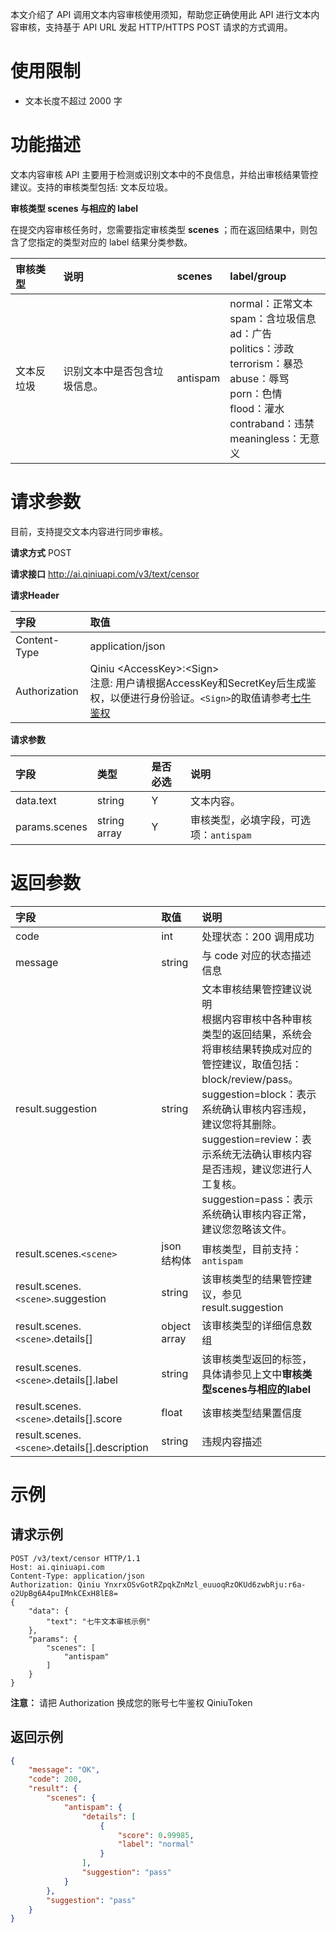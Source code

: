 本文介绍了 API 调用文本内容审核使用须知，帮助您正确使用此 API 进行文本内容审核，支持基于 API URL 发起 HTTP/HTTPS POST 请求的方式调用。

# 使用限制

* 文本长度不超过 2000 字

# 功能描述

文本内容审核 API 主要用于检测或识别文本中的不良信息，并给出审核结果管控建议。支持的审核类型包括: 文本反垃圾。

**审核类型 scenes 与相应的 label**

在提交内容审核任务时，您需要指定审核类型 **scenes** ；而在返回结果中，则包含了您指定的类型对应的 label 结果分类参数。

|审核类型|说明|scenes|label/group|
| :--- | :--- | :--- | :--- |
|文本反垃圾|识别文本中是否包含垃圾信息。|antispam|normal：正常文本<br>spam：含垃圾信息<br>ad：广告<br>politics：涉政<br>terrorism：暴恐<br>abuse：辱骂<br>porn：色情<br>flood：灌水<br>contraband：违禁<br>meaningless：无意义|

# 请求参数

目前，支持提交文本内容进行同步审核。

**请求方式** POST

**请求接口** http://ai.qiniuapi.com/v3/text/censor

**请求Header**

|字段|取值|
| :--- | :--- |
|Content-Type|application/json|
|Authorization|Qiniu &lt;AccessKey&gt;:&lt;Sign&gt; <br>注意: 用户请根据AccessKey和SecretKey后生成鉴权，以便进行身份验证。`<Sign>`的取值请参考[七牛鉴权](https://developer.qiniu.com/dora/kb/3702/QiniuToken)|

**请求参数**

|字段|类型|是否必选|说明|
| :--- | :--- | :--- | :--- |
|data.text|string|Y|文本内容。|
|params.scenes|string array|Y|审核类型，必填字段，可选项：`antispam`|

# 返回参数

|字段|取值|说明|
| :--- | :--- | :--- |
|code|int|处理状态：200 调用成功|
|message|string|与 code 对应的状态描述信息|
|result.suggestion|string|文本审核结果管控建议说明<br> 根据内容审核中各种审核类型的返回结果，系统会将审核结果转换成对应的管控建议，取值包括：block/review/pass。<br>  suggestion=block：表示系统确认审核内容违规，建议您将其删除。<br> suggestion=review：表示系统无法确认审核内容是否违规，建议您进行人工复核。<br> suggestion=pass：表示系统确认审核内容正常，建议您忽略该文件。<br> |
|result.scenes.`<scene>`|json 结构体|审核类型，目前支持：`antispam`|
|result.scenes.`<scene>`.suggestion|string|该审核类型的结果管控建议，参见result.suggestion|
|result.scenes.`<scene>`.details[]|object array|该审核类型的详细信息数组|
|result.scenes.`<scene>`.details[].label|string|该审核类型返回的标签，具体请参见上文中**审核类型scenes与相应的label**|
|result.scenes.`<scene>`.details[].score|float|该审核类型结果置信度|
|result.scenes.`<scene>`.details[].description|string|违规内容描述|

# 示例

## 请求示例

```HTTP
POST /v3/text/censor HTTP/1.1
Host: ai.qiniuapi.com
Content-Type: application/json
Authorization: Qiniu YnxrxOSvGotRZpqkZnMzl_euuoqRzOKUd6zwbRju:r6a-o2UpBg6A4puIMnkCExH8lE8=
{
    "data": {
        "text": "七牛文本审核示例"
    },
    "params": {
        "scenes": [
            "antispam"
        ]
    }
}
```

**注意：** 请把 Authorization 换成您的账号七牛鉴权 QiniuToken

## 返回示例

```JSON
{
    "message": "OK",
    "code": 200,
    "result": {
        "scenes": {
            "antispam": {
                "details": [
                    {
                        "score": 0.99985,
                        "label": "normal"
                    }
                ],
                "suggestion": "pass"
            }
        },
        "suggestion": "pass"
    }
}
```
